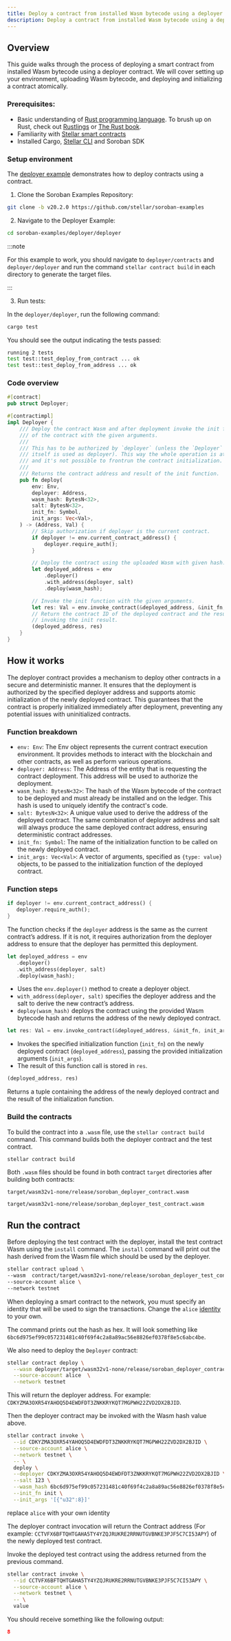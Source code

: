 ```yaml
---
title: Deploy a contract from installed Wasm bytecode using a deployer contract
description: Deploy a contract from installed Wasm bytecode using a deployer contract
---
```


<head>
  <title>
    {`Deploy a contract from installed Wasm bytecode using a deployer contract`}
  </title>
  <meta charSet="utf-8" />
  <meta
    property="og:title"
    content="Deploy a contract from installed Wasm bytecode using a deployer contract"
  />
  <meta
    property="og:description"
    content="Deploy a contract from installed Wasm bytecode using a deployer contract"
  />
</head>

## Overview

This guide walks through the process of deploying a smart contract from installed Wasm bytecode using a deployer contract. We will cover setting up your environment, uploading Wasm bytecode, and deploying and initializing a contract atomically.

### Prerequisites:

- Basic understanding of [Rust programming language](https://www.rust-lang.org/). To brush up on Rust, check out [Rustlings](https://github.com/rust-lang/rustlings) or [The Rust book](https://doc.rust-lang.org/book/).
- Familiarity with [Stellar smart contracts](../../smart-contracts/getting-started/hello-world.mdx)
- Installed Cargo, [Stellar CLI](../../smart-contracts/getting-started/setup.mdx#install-the-stellar-cli) and Soroban SDK

### Setup environment

The [deployer example](https://github.com/stellar/soroban-examples/tree/v22.0.1/deployer) demonstrates how to deploy contracts using a contract.

1. Clone the Soroban Examples Repository:

```bash
git clone -b v20.2.0 https://github.com/stellar/soroban-examples
```

2. Navigate to the Deployer Example:

```bash
cd soroban-examples/deployer/deployer
```

:::note

For this example to work, you should navigate to `deployer/contracts` and `deployer/deployer` and run the command `stellar contract build` in each directory to generate the target files.

:::

3. Run tests:

In the `deployer/deployer`, run the following command:

```bash
cargo test
```

You should see the output indicating the tests passed:

```bash
running 2 tests
test test::test_deploy_from_contract ... ok
test test::test_deploy_from_address ... ok
```

### Code overview

```rust title="deployer/deployer/src/lib.rs"
#[contract]
pub struct Deployer;

#[contractimpl]
impl Deployer {
    /// Deploy the contract Wasm and after deployment invoke the init function
    /// of the contract with the given arguments.
    ///
    /// This has to be authorized by `deployer` (unless the `Deployer` instance
    /// itself is used as deployer). This way the whole operation is atomic
    /// and it's not possible to frontrun the contract initialization.
    ///
    /// Returns the contract address and result of the init function.
    pub fn deploy(
        env: Env,
        deployer: Address,
        wasm_hash: BytesN<32>,
        salt: BytesN<32>,
        init_fn: Symbol,
        init_args: Vec<Val>,
    ) -> (Address, Val) {
        // Skip authorization if deployer is the current contract.
        if deployer != env.current_contract_address() {
            deployer.require_auth();
        }

        // Deploy the contract using the uploaded Wasm with given hash.
        let deployed_address = env
            .deployer()
            .with_address(deployer, salt)
            .deploy(wasm_hash);

        // Invoke the init function with the given arguments.
        let res: Val = env.invoke_contract(&deployed_address, &init_fn, init_args);
        // Return the contract ID of the deployed contract and the result of
        // invoking the init result.
        (deployed_address, res)
    }
}
```

## How it works

The deployer contract provides a mechanism to deploy other contracts in a secure and deterministic manner. It ensures that the deployment is authorized by the specified deployer address and supports atomic initialization of the newly deployed contract. This guarantees that the contract is properly initialized immediately after deployment, preventing any potential issues with uninitialized contracts.

### Function breakdown

- `env: Env`: The Env object represents the current contract execution environment. It provides methods to interact with the blockchain and other contracts, as well as perform various operations.
- `deployer: Address`: The Address of the entity that is requesting the contract deployment. This address will be used to authorize the deployment.
- `wasm_hash: BytesN<32>`: The hash of the Wasm bytecode of the contract to be deployed and must already be installed and on the ledger. This hash is used to uniquely identify the contract's code.
- `salt: BytesN<32>`: A unique value used to derive the address of the deployed contract. The same combination of deployer address and salt will always produce the same deployed contract address, ensuring deterministic contract addresses.
- `init_fn: Symbol`: The name of the initialization function to be called on the newly deployed contract.
- `init_args: Vec<Val>`: A vector of arguments, specified as `{type: value}` objects, to be passed to the initialization function of the deployed contract.

### Function steps

```rust
if deployer != env.current_contract_address() {
   deployer.require_auth();
}
```

The function checks if the `deployer` address is the same as the current contract’s address. If it is not, it requires authorization from the deployer address to ensure that the deployer has permitted this deployment.

```rust
let deployed_address = env
   .deployer()
   .with_address(deployer, salt)
   .deploy(wasm_hash);
```

- Uses the `env.deployer()` method to create a deployer object.
- `with_address(deployer, salt)` specifies the deployer address and the salt to derive the new contract’s address.
- `deploy(wasm_hash)` deploys the contract using the provided Wasm bytecode hash and returns the address of the newly deployed contract.

```rust
let res: Val = env.invoke_contract(&deployed_address, &init_fn, init_args);
```

- Invokes the specified initialization function (`init_fn`) on the newly deployed contract (`deployed_address`), passing the provided initialization arguments (`init_args`).
- The result of this function call is stored in `res`.

```rust
(deployed_address, res)
```

Returns a tuple containing the address of the newly deployed contract and the result of the initialization function.

### Build the contracts

To build the contract into a `.wasm` file, use the `stellar contract build` command. This command builds both the deployer contract and the test contract.

```sh
stellar contract build
```

Both `.wasm` files should be found in both contract `target` directories after building both contracts:

```
target/wasm32v1-none/release/soroban_deployer_contract.wasm
```

```
target/wasm32v1-none/release/soroban_deployer_test_contract.wasm
```

## Run the contract

Before deploying the test contract with the deployer, install the test contract Wasm using the `install` command. The `install` command will print out the hash derived from the Wasm file which should be used by the deployer.

```sh
stellar contract upload \
--wasm  contract/target/wasm32v1-none/release/soroban_deployer_test_contract.wasm \
--source-account alice \
--network testnet
```

When deploying a smart contract to the network, you must specify an identity that will be used to sign the transactions. Change the `alice` [identity] to your own.

[identity]: ../../smart-contracts/getting-started/setup.mdx#configure-an-identity

The command prints out the hash as hex. It will look something like `6bc6d975ef99c057231481c40f69f4c2a8a89ac56e8826ef0378f8e5c6abc4be`.

We also need to deploy the `Deployer` contract:

```sh
stellar contract deploy \
  --wasm deployer/target/wasm32v1-none/release/soroban_deployer_contract.wasm \
  --source-account alice  \
  --network testnet
```

This will return the deployer address. For example: `CDKYZMA3OXR54YAHOQ5D4EWDFDT3ZNKKRYKQT7MGPWH22ZVD2DX2BJID`.

Then the deployer contract may be invoked with the Wasm hash value above.

```sh
stellar contract invoke \
  --id CDKYZMA3OXR54YAHOQ5D4EWDFDT3ZNKKRYKQT7MGPWH22ZVD2DX2BJID \
  --source-account alice \
  --network testnet \
  -- \
  deploy \
  --deployer CDKYZMA3OXR54YAHOQ5D4EWDFDT3ZNKKRYKQT7MGPWH22ZVD2DX2BJID \
  --salt 123 \
  --wasm_hash 6bc6d975ef99c057231481c40f69f4c2a8a89ac56e8826ef0378f8e5c6abc4be \
  --init_fn init \
  --init_args '[{"u32":8}]'
```

replace `alice` with your own identity

The deployer contract invocation will return the Contract address (For example: `CCTVFX6BFTQHTGAHA5TY4YZQJRUKRE2RRNUTGVBNKE3PJF5C7CI53APY`) of the newly deployed test contract.

Invoke the deployed test contract using the address returned from the previous command.

```sh
stellar contract invoke \
  --id CCTVFX6BFTQHTGAHA5TY4YZQJRUKRE2RRNUTGVBNKE3PJF5C7CI53APY \
  --source-account alice \
  --network testnet \
  -- \
  value
```

You should receive something like the following output:

```json
8
```
